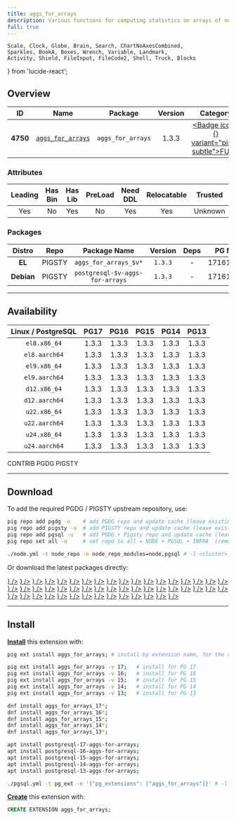```yaml
---
title: aggs_for_arrays
description: Various functions for computing statistics on arrays of numbers
full: true
---
```


    Scale, Clock, Globe, Brain, Search, ChartNoAxesCombined,
    Sparkles, BookA, Boxes, Wrench, Variable, Landmark,
    Activity, Shield, FileInput, FileCode2, Shell, Truck, Blocks
} from 'lucide-react';

## Overview

| <TooltipIconButton tooltip="Extension unique identifier" side="top">ID</TooltipIconButton> | <TooltipIconButton tooltip="Extension name" side="top">Name</TooltipIconButton> | <TooltipIconButton tooltip="Package name for installation" side="top">Package</TooltipIconButton> | <TooltipIconButton tooltip="Latest available extension version" side="top">Version</TooltipIconButton> | <TooltipIconButton tooltip="Extension category" side="top">Category</TooltipIconButton> | <TooltipIconButton tooltip="Open source license" side="top">License</TooltipIconButton> | <TooltipIconButton tooltip="Programming language" side="top">Lang</TooltipIconButton> |
|:--------:|:--------:|:----------:|:--------------:|:---------------------------------------:|:------------------------------------------------------:|:----:|
| **4750** | [`aggs_for_arrays`](https://github.com/pjungwir/aggs_for_arrays) | `aggs_for_arrays` | 1.3.3 | <a href="/ext/func" className="no-underline"><Badge icon={<Variable />} variant="pink-subtle">FUNC</Badge></a> | <a href="/ext/list/license#mit" className="no-underline"><Badge icon={<Scale />} variant="blue-subtle">MIT</Badge></a> | <a href="/ext/list/lang#c"><Badge icon={<FileCode2 />} variant="blue-subtle">C</Badge></a> |

### Attributes

| <TooltipIconButton tooltip="The Primary Leading extension in the Package" side="top">Leading</TooltipIconButton> | <TooltipIconButton tooltip="Contains binary utils" side="top">Has Bin</TooltipIconButton> | <TooltipIconButton tooltip="Contains .so shared library files" side="top">Has Lib</TooltipIconButton> | <TooltipIconButton tooltip="Requires preloading via shared_preload_libraries" side="top">PreLoad</TooltipIconButton> | <TooltipIconButton tooltip="Requires CREATE EXTENSION DDL command" side="top">Need DDL</TooltipIconButton> | <TooltipIconButton tooltip="Can be installed in any schema" side="top">Relocatable</TooltipIconButton> | <TooltipIconButton tooltip="Can be created by non-superuser" side="top">Trusted</TooltipIconButton> | <TooltipIconButton tooltip="Schemas used by this extension" side="top">Schemas</TooltipIconButton> |
|:-------:|:-------:|:-------:|:-------:|:--------:|:-----------:|:-------:|:-------:|
| Yes | No | Yes | No | Yes | Yes | Unknown | - |

### Packages

| <TooltipIconButton tooltip="Linux distribution family, EL or Debian" side="top">Distro</TooltipIconButton> | <TooltipIconButton tooltip="Package repository" side="top">Repo</TooltipIconButton> | <TooltipIconButton tooltip="The RPM/DEB Package Name Pattern (replace $v with real pg major)" side="top">Package Name</TooltipIconButton> | <TooltipIconButton tooltip="Latest package version" side="top">Version</TooltipIconButton> | <TooltipIconButton tooltip="RPM/DEB Package dependencies" side="top">Deps</TooltipIconButton> | <TooltipIconButton tooltip="Available in these PostgreSQL Major Versions" side="top">PG Major</TooltipIconButton> |
|:----------:|:--------:|:------------------------:|:-----------:|:------------:|:------------------:|
|   **EL**   | <Badge variant="amber-subtle"><span className="font-bold">PIGSTY</span></Badge> | `aggs_for_arrays_$v*` | `1.3.3` | - | <Badge variant="green-subtle">17</Badge><Badge variant="green-subtle">16</Badge><Badge variant="green-subtle">15</Badge><Badge variant="green-subtle">14</Badge><Badge variant="green-subtle">13</Badge> |
| **Debian** | <Badge variant="amber-subtle"><span className="font-bold">PIGSTY</span></Badge> | `postgresql-$v-aggs-for-arrays` | `1.3.3` | - | <Badge variant="green-subtle">17</Badge><Badge variant="green-subtle">16</Badge><Badge variant="green-subtle">15</Badge><Badge variant="green-subtle">14</Badge><Badge variant="green-subtle">13</Badge> |



------

## Availability

| <TooltipIconButton tooltip="Linux Distro Arch / PostgreSQL Major Version" side="top">Linux / PostgreSQL </TooltipIconButton> | **PG17** | **PG16** | **PG15** | **PG14** | **PG13** |
|:-----:|:-----:|:-----:|:-----:|:-----:|:-----:|
| `el8.x86_64` | <Badge variant="amber-subtle">1.3.3</Badge> | <Badge variant="amber-subtle">1.3.3</Badge> | <Badge variant="amber-subtle">1.3.3</Badge> | <Badge variant="amber-subtle">1.3.3</Badge> | <Badge variant="amber-subtle">1.3.3</Badge> |
| `el8.aarch64` | <Badge variant="amber-subtle">1.3.3</Badge> | <Badge variant="amber-subtle">1.3.3</Badge> | <Badge variant="amber-subtle">1.3.3</Badge> | <Badge variant="amber-subtle">1.3.3</Badge> | <Badge variant="amber-subtle">1.3.3</Badge> |
| `el9.x86_64` | <Badge variant="amber-subtle">1.3.3</Badge> | <Badge variant="amber-subtle">1.3.3</Badge> | <Badge variant="amber-subtle">1.3.3</Badge> | <Badge variant="amber-subtle">1.3.3</Badge> | <Badge variant="amber-subtle">1.3.3</Badge> |
| `el9.aarch64` | <Badge variant="amber-subtle">1.3.3</Badge> | <Badge variant="amber-subtle">1.3.3</Badge> | <Badge variant="amber-subtle">1.3.3</Badge> | <Badge variant="amber-subtle">1.3.3</Badge> | <Badge variant="amber-subtle">1.3.3</Badge> |
| `d12.x86_64` | <Badge variant="amber-subtle">1.3.3</Badge> | <Badge variant="amber-subtle">1.3.3</Badge> | <Badge variant="amber-subtle">1.3.3</Badge> | <Badge variant="amber-subtle">1.3.3</Badge> | <Badge variant="amber-subtle">1.3.3</Badge> |
| `d12.aarch64` | <Badge variant="amber-subtle">1.3.3</Badge> | <Badge variant="amber-subtle">1.3.3</Badge> | <Badge variant="amber-subtle">1.3.3</Badge> | <Badge variant="amber-subtle">1.3.3</Badge> | <Badge variant="amber-subtle">1.3.3</Badge> |
| `u22.x86_64` | <Badge variant="amber-subtle">1.3.3</Badge> | <Badge variant="amber-subtle">1.3.3</Badge> | <Badge variant="amber-subtle">1.3.3</Badge> | <Badge variant="amber-subtle">1.3.3</Badge> | <Badge variant="amber-subtle">1.3.3</Badge> |
| `u22.aarch64` | <Badge variant="amber-subtle">1.3.3</Badge> | <Badge variant="amber-subtle">1.3.3</Badge> | <Badge variant="amber-subtle">1.3.3</Badge> | <Badge variant="amber-subtle">1.3.3</Badge> | <Badge variant="amber-subtle">1.3.3</Badge> |
| `u24.x86_64` | <Badge variant="amber-subtle">1.3.3</Badge> | <Badge variant="amber-subtle">1.3.3</Badge> | <Badge variant="amber-subtle">1.3.3</Badge> | <Badge variant="amber-subtle">1.3.3</Badge> | <Badge variant="amber-subtle">1.3.3</Badge> |
| `u24.aarch64` | <Badge variant="amber-subtle">1.3.3</Badge> | <Badge variant="amber-subtle">1.3.3</Badge> | <Badge variant="amber-subtle">1.3.3</Badge> | <Badge variant="amber-subtle">1.3.3</Badge> | <Badge variant="amber-subtle">1.3.3</Badge> |

<Badge variant="green-subtle"><span className="font-black">CONTRIB</span></Badge> <Badge variant="blue-subtle"><span className="font-black">PGDG</span></Badge> <Badge variant="amber-subtle"><span className="font-black">PIGSTY</span></Badge>

------

## Download

To add the required PGDG / PIGSTY upstream repository, use:

```bash tab="pig"
pig repo add pgdg -u    # add PGDG repo and update cache (leave existing repos)
pig repo add pigsty -u  # add PIGSTY repo and update cache (leave existing repos)
pig repo add pgsql -u   # add PGDG + Pigsty repo and update cache (leave existing repos)
pig repo set all -u     # set repo to all = NODE + PGSQL + INFRA  (remove existing repos)
```
```bash tab="pigsty"
./node.yml -t node_repo -e node_repo_modules=node,pgsql # -l <cluster>
```

Or download the latest packages directly:

<Files>
    <Folder name="el8.x86_64">
        <a href="https://repo.pigsty.io/yum/pgsql/el8.x86_64/aggs_for_arrays_17-1.3.3-1PIGSTY.el8.x86_64.rpm"><File name="aggs_for_arrays_17-1.3.3-1PIGSTY.el8.x86_64.rpm" icon={<Package className="text-emerald-500" />} /></a>
        <a href="https://repo.pigsty.io/yum/pgsql/el8.x86_64/aggs_for_arrays_16-1.3.3-1PIGSTY.el8.x86_64.rpm"><File name="aggs_for_arrays_16-1.3.3-1PIGSTY.el8.x86_64.rpm" icon={<Package className="text-emerald-500" />} /></a>
        <a href="https://repo.pigsty.io/yum/pgsql/el8.x86_64/aggs_for_arrays_15-1.3.3-1PIGSTY.el8.x86_64.rpm"><File name="aggs_for_arrays_15-1.3.3-1PIGSTY.el8.x86_64.rpm" icon={<Package className="text-emerald-500" />} /></a>
        <a href="https://repo.pigsty.io/yum/pgsql/el8.x86_64/aggs_for_arrays_14-1.3.3-1PIGSTY.el8.x86_64.rpm"><File name="aggs_for_arrays_14-1.3.3-1PIGSTY.el8.x86_64.rpm" icon={<Package className="text-emerald-500" />} /></a>
        <a href="https://repo.pigsty.io/yum/pgsql/el8.x86_64/aggs_for_arrays_13-1.3.3-1PIGSTY.el8.x86_64.rpm"><File name="aggs_for_arrays_13-1.3.3-1PIGSTY.el8.x86_64.rpm" icon={<Package className="text-emerald-500" />} /></a>
    </Folder>
    <Folder name="el8.aarch64">
        <a href="https://repo.pigsty.io/yum/pgsql/el8.aarch64/aggs_for_arrays_17-1.3.3-1PIGSTY.el8.aarch64.rpm"><File name="aggs_for_arrays_17-1.3.3-1PIGSTY.el8.aarch64.rpm" icon={<Package className="text-orange-500" />} /></a>
        <a href="https://repo.pigsty.io/yum/pgsql/el8.aarch64/aggs_for_arrays_16-1.3.3-1PIGSTY.el8.aarch64.rpm"><File name="aggs_for_arrays_16-1.3.3-1PIGSTY.el8.aarch64.rpm" icon={<Package className="text-orange-500" />} /></a>
        <a href="https://repo.pigsty.io/yum/pgsql/el8.aarch64/aggs_for_arrays_15-1.3.3-1PIGSTY.el8.aarch64.rpm"><File name="aggs_for_arrays_15-1.3.3-1PIGSTY.el8.aarch64.rpm" icon={<Package className="text-orange-500" />} /></a>
        <a href="https://repo.pigsty.io/yum/pgsql/el8.aarch64/aggs_for_arrays_14-1.3.3-1PIGSTY.el8.aarch64.rpm"><File name="aggs_for_arrays_14-1.3.3-1PIGSTY.el8.aarch64.rpm" icon={<Package className="text-orange-500" />} /></a>
        <a href="https://repo.pigsty.io/yum/pgsql/el8.aarch64/aggs_for_arrays_13-1.3.3-1PIGSTY.el8.aarch64.rpm"><File name="aggs_for_arrays_13-1.3.3-1PIGSTY.el8.aarch64.rpm" icon={<Package className="text-orange-500" />} /></a>
    </Folder>
    <Folder name="el9.x86_64">
        <a href="https://repo.pigsty.io/yum/pgsql/el9.x86_64/aggs_for_arrays_17-1.3.3-1PIGSTY.el9.x86_64.rpm"><File name="aggs_for_arrays_17-1.3.3-1PIGSTY.el9.x86_64.rpm" icon={<Package className="text-emerald-500" />} /></a>
        <a href="https://repo.pigsty.io/yum/pgsql/el9.x86_64/aggs_for_arrays_16-1.3.3-1PIGSTY.el9.x86_64.rpm"><File name="aggs_for_arrays_16-1.3.3-1PIGSTY.el9.x86_64.rpm" icon={<Package className="text-emerald-500" />} /></a>
        <a href="https://repo.pigsty.io/yum/pgsql/el9.x86_64/aggs_for_arrays_15-1.3.3-1PIGSTY.el9.x86_64.rpm"><File name="aggs_for_arrays_15-1.3.3-1PIGSTY.el9.x86_64.rpm" icon={<Package className="text-emerald-500" />} /></a>
        <a href="https://repo.pigsty.io/yum/pgsql/el9.x86_64/aggs_for_arrays_14-1.3.3-1PIGSTY.el9.x86_64.rpm"><File name="aggs_for_arrays_14-1.3.3-1PIGSTY.el9.x86_64.rpm" icon={<Package className="text-emerald-500" />} /></a>
        <a href="https://repo.pigsty.io/yum/pgsql/el9.x86_64/aggs_for_arrays_13-1.3.3-1PIGSTY.el9.x86_64.rpm"><File name="aggs_for_arrays_13-1.3.3-1PIGSTY.el9.x86_64.rpm" icon={<Package className="text-emerald-500" />} /></a>
    </Folder>
    <Folder name="el9.aarch64">
        <a href="https://repo.pigsty.io/yum/pgsql/el9.aarch64/aggs_for_arrays_17-1.3.3-1PIGSTY.el9.aarch64.rpm"><File name="aggs_for_arrays_17-1.3.3-1PIGSTY.el9.aarch64.rpm" icon={<Package className="text-orange-500" />} /></a>
        <a href="https://repo.pigsty.io/yum/pgsql/el9.aarch64/aggs_for_arrays_16-1.3.3-1PIGSTY.el9.aarch64.rpm"><File name="aggs_for_arrays_16-1.3.3-1PIGSTY.el9.aarch64.rpm" icon={<Package className="text-orange-500" />} /></a>
        <a href="https://repo.pigsty.io/yum/pgsql/el9.aarch64/aggs_for_arrays_15-1.3.3-1PIGSTY.el9.aarch64.rpm"><File name="aggs_for_arrays_15-1.3.3-1PIGSTY.el9.aarch64.rpm" icon={<Package className="text-orange-500" />} /></a>
        <a href="https://repo.pigsty.io/yum/pgsql/el9.aarch64/aggs_for_arrays_14-1.3.3-1PIGSTY.el9.aarch64.rpm"><File name="aggs_for_arrays_14-1.3.3-1PIGSTY.el9.aarch64.rpm" icon={<Package className="text-orange-500" />} /></a>
        <a href="https://repo.pigsty.io/yum/pgsql/el9.aarch64/aggs_for_arrays_13-1.3.3-1PIGSTY.el9.aarch64.rpm"><File name="aggs_for_arrays_13-1.3.3-1PIGSTY.el9.aarch64.rpm" icon={<Package className="text-orange-500" />} /></a>
    </Folder>
    <Folder name="d12.x86_64">
        <a href="https://repo.pigsty.io/apt/pgsql/bookworm/pool/main/a/aggs-for-arrays/postgresql-17-aggs-for-arrays_1.3.3-1PIGSTY~bookworm_amd64.deb"><File name="postgresql-17-aggs-for-arrays_1.3.3-1PIGSTY~bookworm_amd64.deb" icon={<Box className="text-emerald-500" />} /></a>
        <a href="https://repo.pigsty.io/apt/pgsql/bookworm/pool/main/a/aggs-for-arrays/postgresql-16-aggs-for-arrays_1.3.3-1PIGSTY~bookworm_amd64.deb"><File name="postgresql-16-aggs-for-arrays_1.3.3-1PIGSTY~bookworm_amd64.deb" icon={<Box className="text-emerald-500" />} /></a>
        <a href="https://repo.pigsty.io/apt/pgsql/bookworm/pool/main/a/aggs-for-arrays/postgresql-15-aggs-for-arrays_1.3.3-1PIGSTY~bookworm_amd64.deb"><File name="postgresql-15-aggs-for-arrays_1.3.3-1PIGSTY~bookworm_amd64.deb" icon={<Box className="text-emerald-500" />} /></a>
        <a href="https://repo.pigsty.io/apt/pgsql/bookworm/pool/main/a/aggs-for-arrays/postgresql-14-aggs-for-arrays_1.3.3-1PIGSTY~bookworm_amd64.deb"><File name="postgresql-14-aggs-for-arrays_1.3.3-1PIGSTY~bookworm_amd64.deb" icon={<Box className="text-emerald-500" />} /></a>
        <a href="https://repo.pigsty.io/apt/pgsql/bookworm/pool/main/a/aggs-for-arrays/postgresql-13-aggs-for-arrays_1.3.3-1PIGSTY~bookworm_amd64.deb"><File name="postgresql-13-aggs-for-arrays_1.3.3-1PIGSTY~bookworm_amd64.deb" icon={<Box className="text-emerald-500" />} /></a>
    </Folder>
    <Folder name="d12.aarch64">
        <a href="https://repo.pigsty.io/apt/pgsql/bookworm/pool/main/a/aggs-for-arrays/postgresql-17-aggs-for-arrays_1.3.3-1PIGSTY~bookworm_arm64.deb"><File name="postgresql-17-aggs-for-arrays_1.3.3-1PIGSTY~bookworm_arm64.deb" icon={<Box className="text-orange-500" />} /></a>
        <a href="https://repo.pigsty.io/apt/pgsql/bookworm/pool/main/a/aggs-for-arrays/postgresql-16-aggs-for-arrays_1.3.3-1PIGSTY~bookworm_arm64.deb"><File name="postgresql-16-aggs-for-arrays_1.3.3-1PIGSTY~bookworm_arm64.deb" icon={<Box className="text-orange-500" />} /></a>
        <a href="https://repo.pigsty.io/apt/pgsql/bookworm/pool/main/a/aggs-for-arrays/postgresql-15-aggs-for-arrays_1.3.3-1PIGSTY~bookworm_arm64.deb"><File name="postgresql-15-aggs-for-arrays_1.3.3-1PIGSTY~bookworm_arm64.deb" icon={<Box className="text-orange-500" />} /></a>
        <a href="https://repo.pigsty.io/apt/pgsql/bookworm/pool/main/a/aggs-for-arrays/postgresql-14-aggs-for-arrays_1.3.3-1PIGSTY~bookworm_arm64.deb"><File name="postgresql-14-aggs-for-arrays_1.3.3-1PIGSTY~bookworm_arm64.deb" icon={<Box className="text-orange-500" />} /></a>
        <a href="https://repo.pigsty.io/apt/pgsql/bookworm/pool/main/a/aggs-for-arrays/postgresql-13-aggs-for-arrays_1.3.3-1PIGSTY~bookworm_arm64.deb"><File name="postgresql-13-aggs-for-arrays_1.3.3-1PIGSTY~bookworm_arm64.deb" icon={<Box className="text-orange-500" />} /></a>
    </Folder>
    <Folder name="u22.x86_64">
        <a href="https://repo.pigsty.io/apt/pgsql/jammy/pool/main/a/aggs-for-arrays/postgresql-17-aggs-for-arrays_1.3.3-1PIGSTY~jammy_amd64.deb"><File name="postgresql-17-aggs-for-arrays_1.3.3-1PIGSTY~jammy_amd64.deb" icon={<Box className="text-emerald-500" />} /></a>
        <a href="https://repo.pigsty.io/apt/pgsql/jammy/pool/main/a/aggs-for-arrays/postgresql-16-aggs-for-arrays_1.3.3-1PIGSTY~jammy_amd64.deb"><File name="postgresql-16-aggs-for-arrays_1.3.3-1PIGSTY~jammy_amd64.deb" icon={<Box className="text-emerald-500" />} /></a>
        <a href="https://repo.pigsty.io/apt/pgsql/jammy/pool/main/a/aggs-for-arrays/postgresql-15-aggs-for-arrays_1.3.3-1PIGSTY~jammy_amd64.deb"><File name="postgresql-15-aggs-for-arrays_1.3.3-1PIGSTY~jammy_amd64.deb" icon={<Box className="text-emerald-500" />} /></a>
        <a href="https://repo.pigsty.io/apt/pgsql/jammy/pool/main/a/aggs-for-arrays/postgresql-14-aggs-for-arrays_1.3.3-1PIGSTY~jammy_amd64.deb"><File name="postgresql-14-aggs-for-arrays_1.3.3-1PIGSTY~jammy_amd64.deb" icon={<Box className="text-emerald-500" />} /></a>
        <a href="https://repo.pigsty.io/apt/pgsql/jammy/pool/main/a/aggs-for-arrays/postgresql-13-aggs-for-arrays_1.3.3-1PIGSTY~jammy_amd64.deb"><File name="postgresql-13-aggs-for-arrays_1.3.3-1PIGSTY~jammy_amd64.deb" icon={<Box className="text-emerald-500" />} /></a>
    </Folder>
    <Folder name="u22.aarch64">
        <a href="https://repo.pigsty.io/apt/pgsql/jammy/pool/main/a/aggs-for-arrays/postgresql-17-aggs-for-arrays_1.3.3-1PIGSTY~jammy_arm64.deb"><File name="postgresql-17-aggs-for-arrays_1.3.3-1PIGSTY~jammy_arm64.deb" icon={<Box className="text-orange-500" />} /></a>
        <a href="https://repo.pigsty.io/apt/pgsql/jammy/pool/main/a/aggs-for-arrays/postgresql-16-aggs-for-arrays_1.3.3-1PIGSTY~jammy_arm64.deb"><File name="postgresql-16-aggs-for-arrays_1.3.3-1PIGSTY~jammy_arm64.deb" icon={<Box className="text-orange-500" />} /></a>
        <a href="https://repo.pigsty.io/apt/pgsql/jammy/pool/main/a/aggs-for-arrays/postgresql-15-aggs-for-arrays_1.3.3-1PIGSTY~jammy_arm64.deb"><File name="postgresql-15-aggs-for-arrays_1.3.3-1PIGSTY~jammy_arm64.deb" icon={<Box className="text-orange-500" />} /></a>
        <a href="https://repo.pigsty.io/apt/pgsql/jammy/pool/main/a/aggs-for-arrays/postgresql-14-aggs-for-arrays_1.3.3-1PIGSTY~jammy_arm64.deb"><File name="postgresql-14-aggs-for-arrays_1.3.3-1PIGSTY~jammy_arm64.deb" icon={<Box className="text-orange-500" />} /></a>
        <a href="https://repo.pigsty.io/apt/pgsql/jammy/pool/main/a/aggs-for-arrays/postgresql-13-aggs-for-arrays_1.3.3-1PIGSTY~jammy_arm64.deb"><File name="postgresql-13-aggs-for-arrays_1.3.3-1PIGSTY~jammy_arm64.deb" icon={<Box className="text-orange-500" />} /></a>
    </Folder>
    <Folder name="u24.x86_64">
        <a href="https://repo.pigsty.io/apt/pgsql/noble/pool/main/a/aggs-for-arrays/postgresql-17-aggs-for-arrays_1.3.3-1PIGSTY~noble_amd64.deb"><File name="postgresql-17-aggs-for-arrays_1.3.3-1PIGSTY~noble_amd64.deb" icon={<Box className="text-emerald-500" />} /></a>
        <a href="https://repo.pigsty.io/apt/pgsql/noble/pool/main/a/aggs-for-arrays/postgresql-16-aggs-for-arrays_1.3.3-1PIGSTY~noble_amd64.deb"><File name="postgresql-16-aggs-for-arrays_1.3.3-1PIGSTY~noble_amd64.deb" icon={<Box className="text-emerald-500" />} /></a>
        <a href="https://repo.pigsty.io/apt/pgsql/noble/pool/main/a/aggs-for-arrays/postgresql-15-aggs-for-arrays_1.3.3-1PIGSTY~noble_amd64.deb"><File name="postgresql-15-aggs-for-arrays_1.3.3-1PIGSTY~noble_amd64.deb" icon={<Box className="text-emerald-500" />} /></a>
        <a href="https://repo.pigsty.io/apt/pgsql/noble/pool/main/a/aggs-for-arrays/postgresql-14-aggs-for-arrays_1.3.3-1PIGSTY~noble_amd64.deb"><File name="postgresql-14-aggs-for-arrays_1.3.3-1PIGSTY~noble_amd64.deb" icon={<Box className="text-emerald-500" />} /></a>
        <a href="https://repo.pigsty.io/apt/pgsql/noble/pool/main/a/aggs-for-arrays/postgresql-13-aggs-for-arrays_1.3.3-1PIGSTY~noble_amd64.deb"><File name="postgresql-13-aggs-for-arrays_1.3.3-1PIGSTY~noble_amd64.deb" icon={<Box className="text-emerald-500" />} /></a>
    </Folder>
    <Folder name="u24.aarch64">
        <a href="https://repo.pigsty.io/apt/pgsql/noble/pool/main/a/aggs-for-arrays/postgresql-17-aggs-for-arrays_1.3.3-1PIGSTY~noble_arm64.deb"><File name="postgresql-17-aggs-for-arrays_1.3.3-1PIGSTY~noble_arm64.deb" icon={<Box className="text-orange-500" />} /></a>
        <a href="https://repo.pigsty.io/apt/pgsql/noble/pool/main/a/aggs-for-arrays/postgresql-16-aggs-for-arrays_1.3.3-1PIGSTY~noble_arm64.deb"><File name="postgresql-16-aggs-for-arrays_1.3.3-1PIGSTY~noble_arm64.deb" icon={<Box className="text-orange-500" />} /></a>
        <a href="https://repo.pigsty.io/apt/pgsql/noble/pool/main/a/aggs-for-arrays/postgresql-15-aggs-for-arrays_1.3.3-1PIGSTY~noble_arm64.deb"><File name="postgresql-15-aggs-for-arrays_1.3.3-1PIGSTY~noble_arm64.deb" icon={<Box className="text-orange-500" />} /></a>
        <a href="https://repo.pigsty.io/apt/pgsql/noble/pool/main/a/aggs-for-arrays/postgresql-14-aggs-for-arrays_1.3.3-1PIGSTY~noble_arm64.deb"><File name="postgresql-14-aggs-for-arrays_1.3.3-1PIGSTY~noble_arm64.deb" icon={<Box className="text-orange-500" />} /></a>
        <a href="https://repo.pigsty.io/apt/pgsql/noble/pool/main/a/aggs-for-arrays/postgresql-13-aggs-for-arrays_1.3.3-1PIGSTY~noble_arm64.deb"><File name="postgresql-13-aggs-for-arrays_1.3.3-1PIGSTY~noble_arm64.deb" icon={<Box className="text-orange-500" />} /></a>
    </Folder>
</Files>

------

## Install

[**Install**](/docs/pgsql/ext/install) this extension with:

```bash tab="pig"
pig ext install aggs_for_arrays; # install by extension name, for the current active PG version

pig ext install aggs_for_arrays -v 17;   # install for PG 17
pig ext install aggs_for_arrays -v 16;   # install for PG 16
pig ext install aggs_for_arrays -v 15;   # install for PG 15
pig ext install aggs_for_arrays -v 14;   # install for PG 14
pig ext install aggs_for_arrays -v 13;   # install for PG 13
```
```bash tab="yum" 
dnf install aggs_for_arrays_17*;
dnf install aggs_for_arrays_16*;
dnf install aggs_for_arrays_15*;
dnf install aggs_for_arrays_14*;
dnf install aggs_for_arrays_13*;
```
```bash tab="apt" 
apt install postgresql-17-aggs-for-arrays;
apt install postgresql-16-aggs-for-arrays;
apt install postgresql-15-aggs-for-arrays;
apt install postgresql-14-aggs-for-arrays;
apt install postgresql-13-aggs-for-arrays;
```
```bash tab="ansible"
./pgsql.yml -t pg_ext -e '{"pg_extensions": ["aggs_for_arrays"]}' # -l <cls>
```

[**Create**](/docs/pgsql/ext/create) this extension with:

```sql
CREATE EXTENSION aggs_for_arrays;
```


